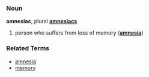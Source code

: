===Noun===
'''amnesiac''', plural '''[[amnesiacs]]'''

# person who suffers from loss of memory ('''[[amnesia]]''')

===Related Terms===
*[[amnesia]]
*[[memory]]